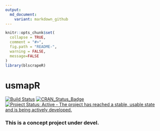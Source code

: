 ```yaml
---
output:
  md_document:
    variant: markdown_github
---
```


<!-- README.md is generated from README.Rmd. Please edit that file -->

```r
knitr::opts_chunk$set(
  collapse = TRUE,
  comment = "#>",
  fig.path = "README-",
  warning = FALSE,
  message=FALSE
)
library(blscrapeR)
```
# usmapR
[![Build Status](https://travis-ci.org/keberwein/usmapR.png?branch=master)](https://travis-ci.org/keberwein/moneyball)
[![CRAN_Status_Badge](http://www.r-pkg.org/badges/version/usmapR)](http://www.r-pkg.org/badges/version/moneyball)
[![Project Status: Active - The project has reached a stable, usable state and is being actively developed.](http://www.repostatus.org/badges/latest/concept.svg)](http://www.repostatus.org/#concept)

### This is a concept project under devel.

